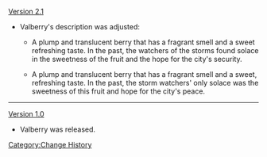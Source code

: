 [[Version 2.1]]
*Valberry's description was adjusted:
**{{Color|Old description:}} A plump and translucent berry that has a fragrant smell and a sweet refreshing taste. In the past, the watchers of the storms found solace in the sweetness of the fruit and the hope for the city's security.
**{{Color|New description:}} A plump and translucent berry that has a fragrant smell and a sweet, refreshing taste. In the past, the storm watchers' only solace was the sweetness of this fruit and hope for the city's peace.
----
[[Version 1.0]]
*Valberry was released.
<noinclude>[[Category:Change History]]</noinclude>